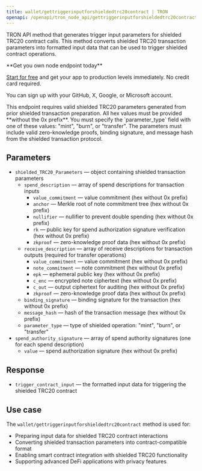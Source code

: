 ---
title: wallet/gettriggerinputforshieldedtrc20contract | TRON
openapi: /openapi/tron_node_api/gettriggerinputforshieldedtrc20contract.json post /95e61622bf6a8af293978377718e3b77/wallet/gettriggerinputforshieldedtrc20contract
---

TRON API method that generates trigger input parameters for shielded TRC20 contract calls. This method converts shielded TRC20 transaction parameters into formatted input data that can be used to trigger shielded contract operations.

<Check>
**Get you own node endpoint today**

[Start for free](https://console.chainstack.com/) and get your app to production levels immediately. No credit card required.

You can sign up with your GitHub, X, Google, or Microsoft account.
</Check>

<Warning>
This endpoint requires valid shielded TRC20 parameters generated from prior shielded transaction preparation. All hex values must be provided **without the 0x prefix**. You must specify the `parameter_type` field with one of these values: "mint", "burn", or "transfer". The parameters must include valid zero-knowledge proofs, binding signature, and message hash from the shielded transaction protocol.
</Warning>

## Parameters

* `shielded_TRC20_Parameters` — object containing shielded transaction parameters
  * `spend_description` — array of spend descriptions for transaction inputs
    * `value_commitment` — value commitment (hex without 0x prefix)
    * `anchor` — Merkle root of note commitment tree (hex without 0x prefix)
    * `nullifier` — nullifier to prevent double spending (hex without 0x prefix)
    * `rk` — public key for spend authorization signature verification (hex without 0x prefix)
    * `zkproof` — zero-knowledge proof data (hex without 0x prefix)
  * `receive_description` — array of receive descriptions for transaction outputs (required for transfer operations)
    * `value_commitment` — value commitment (hex without 0x prefix)
    * `note_commitment` — note commitment (hex without 0x prefix)
    * `epk` — ephemeral public key (hex without 0x prefix)
    * `c_enc` — encrypted note ciphertext (hex without 0x prefix)
    * `c_out` — output ciphertext for auditing (hex without 0x prefix)
    * `zkproof` — zero-knowledge proof data (hex without 0x prefix)
  * `binding_signature` — binding signature for the transaction (hex without 0x prefix)
  * `message_hash` — hash of the transaction message (hex without 0x prefix)
  * `parameter_type` — type of shielded operation: "mint", "burn", or "transfer"
* `spend_authority_signature` — array of spend authority signatures (one for each spend description)
  * `value` — spend authorization signature (hex without 0x prefix)

## Response

* `trigger_contract_input` — the formatted input data for triggering the shielded TRC20 contract

## Use case

The `wallet/gettriggerinputforshieldedtrc20contract` method is used for:

* Preparing input data for shielded TRC20 contract interactions
* Converting shielded transaction parameters into contract-compatible format
* Enabling smart contract integration with shielded TRC20 functionality
* Supporting advanced DeFi applications with privacy features
